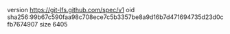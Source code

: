 version https://git-lfs.github.com/spec/v1
oid sha256:99b67c590faa98c708ece7c5b3357be8a9d16b7d471694735d23d0cfb7674907
size 6405
